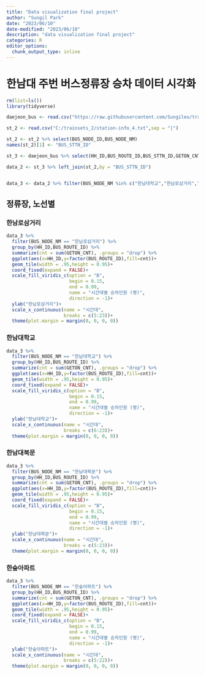 ```yaml
---
title: "Data visualization final project"
author: "Sungil Park"
date: "2023/06/10"
date-modified: "2023/06/10"
description: "data visualization final project"
categories: R
editor_options: 
  chunk_output_type: inline
---
```


# 한남대 주번 버스정류장 승차 데이터 시각화

```r
rm(list=ls())
library(tidyverse)
```

```r
daejeon_bus <- read.csv("https://raw.githubusercontent.com/Sungileo/trainsets_2/main/daejeon_bus_2.csv",sep = "|")

st_2 <- read.csv("C:/trainsets_2/station-info_4.txt",sep = "|")

st_2 <- st_2 %>% select(BUS_NODE_ID,BUS_NODE_NM)
names(st_2)[1] <- "BUS_STTN_ID"

st_3 <- daejeon_bus %>% select(HH_ID,BUS_ROUTE_ID,BUS_STTN_ID,GETON_CNT,GETOFF_CNT,TRANSF_PSNGR_CNT)

data_2 <- st_3 %>% left_join(st_2,by = "BUS_STTN_ID")


data_3 <- data_2 %>% filter(BUS_NODE_NM %in% c("한남대학교","한남로삼거리","한숲아파트","한남대북문","대전신학대학교"))

```

## 정류장, 노선별

### 한남로삼거리

```r

data_3 %>% 
  filter(BUS_NODE_NM == "한남로삼거리") %>% 
  group_by(HH_ID,BUS_ROUTE_ID) %>% 
  summarize(cnt = sum(GETON_CNT), .groups = "drop") %>% 
  ggplot(aes(x=HH_ID,y=factor(BUS_ROUTE_ID),fill=cnt))+
  geom_tile(width = .95,height = 0.95)+
  coord_fixed(expand = FALSE)+
  scale_fill_viridis_c(option = "B",
                       begin = 0.15, 
                       end = 0.99,
                       name = "시간대별 승차인원 (명)",
                       direction = -1)+
  ylab("한남로삼거리")+
  scale_x_continuous(name = "시간대",
                     breaks = c(5:23))+
  theme(plot.margin = margin(0, 0, 0, 0))
```

### 한남대학교

```r
data_3 %>% 
  filter(BUS_NODE_NM == "한남대학교") %>% 
  group_by(HH_ID,BUS_ROUTE_ID) %>% 
  summarize(cnt = sum(GETON_CNT), .groups = "drop") %>% 
  ggplot(aes(x=HH_ID,y=factor(BUS_ROUTE_ID),fill=cnt))+
  geom_tile(width = .95,height = 0.95)+
  coord_fixed(expand = FALSE)+
  scale_fill_viridis_c(option = "B",
                       begin = 0.15, 
                       end = 0.99,
                       name = "시간대별 승차인원 (명)",
                       direction = -1)+
  ylab("한남대학교")+
  scale_x_continuous(name = "시간대",
                     breaks = c(6:23))+
  theme(plot.margin = margin(0, 0, 0, 0))

```

### 한남대북문

```r
data_3 %>% 
  filter(BUS_NODE_NM == "한남대북문") %>% 
  group_by(HH_ID,BUS_ROUTE_ID) %>% 
  summarize(cnt = sum(GETON_CNT), .groups = "drop") %>% 
  ggplot(aes(x=HH_ID,y=factor(BUS_ROUTE_ID),fill=cnt))+
  geom_tile(width = .95,height = 0.95)+
  coord_fixed(expand = FALSE)+
  scale_fill_viridis_c(option = "B",
                       begin = 0.15, 
                       end = 0.99,
                       name = "시간대별 승차인원 (명)",
                       direction = -1)+
  ylab("한남대북문")+
  scale_x_continuous(name = "시간대",
                     breaks = c(5:23))+
  theme(plot.margin = margin(0, 0, 0, 0))
```

### 한숲아파트

```r
data_3 %>% 
  filter(BUS_NODE_NM == "한숲아파트") %>% 
  group_by(HH_ID,BUS_ROUTE_ID) %>% 
  summarize(cnt = sum(GETON_CNT), .groups = "drop") %>% 
  ggplot(aes(x=HH_ID,y=factor(BUS_ROUTE_ID),fill=cnt))+
  geom_tile(width = .95,height = 0.95)+
  coord_fixed(expand = FALSE)+
  scale_fill_viridis_c(option = "B",
                       begin = 0.15, 
                       end = 0.99,
                       name = "시간대별 승차인원 (명)",
                       direction = -1)+
  ylab("한숲아파트")+
  scale_x_continuous(name = "시간대",
                     breaks = c(5:22))+
  theme(plot.margin = margin(0, 0, 0, 0))


```
